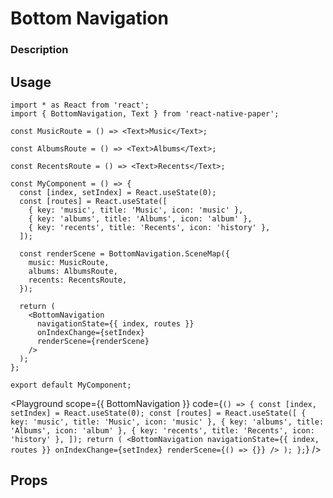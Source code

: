 
# Bottom Navigation

### Description

## Usage

```tsx
import * as React from 'react';
import { BottomNavigation, Text } from 'react-native-paper';

const MusicRoute = () => <Text>Music</Text>;

const AlbumsRoute = () => <Text>Albums</Text>;

const RecentsRoute = () => <Text>Recents</Text>;

const MyComponent = () => {
  const [index, setIndex] = React.useState(0);
  const [routes] = React.useState([
    { key: 'music', title: 'Music', icon: 'music' },
    { key: 'albums', title: 'Albums', icon: 'album' },
    { key: 'recents', title: 'Recents', icon: 'history' },
  ]);

  const renderScene = BottomNavigation.SceneMap({
    music: MusicRoute,
    albums: AlbumsRoute,
    recents: RecentsRoute,
  });

  return (
    <BottomNavigation
      navigationState={{ index, routes }}
      onIndexChange={setIndex}
      renderScene={renderScene}
    />
  );
};

export default MyComponent;
```

<Playground
  scope={{ BottomNavigation }}
  code={`
() => {
  const [index, setIndex] = React.useState(0);
  const [routes] = React.useState([
    { key: 'music', title: 'Music', icon: 'music' },
    { key: 'albums', title: 'Albums', icon: 'album' },
    { key: 'recents', title: 'Recents', icon: 'history' },
  ]);
  return (
      <BottomNavigation
        navigationState={{ index, routes }}
        onIndexChange={setIndex}
        renderScene={() => {}}
      />
  );
};
`}
/>

## Props